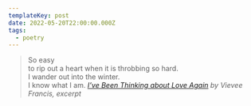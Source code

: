 ```yaml
---
templateKey: post
date: 2022-05-20T22:00:00.000Z
tags:
  - poetry
---
```

> So easy<br/>
> to rip out a heart when it is throbbing so hard.<br/>
> I wander out into the winter.<br/>
> I know what I am.
> <cite><i>[I’ve Been Thinking about Love Again](https://poems.com/poem/ive-been-thinking-about-love-again/)</i> by Vievee Francis, excerpt</cite>
